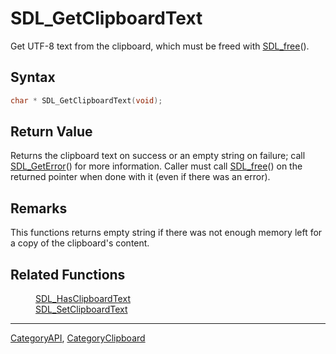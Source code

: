 = SDL_GetClipboardText =

Get UTF-8 text from the clipboard, which must be freed with [[SDL_free]]().

== Syntax ==

<syntaxhighlight lang='c'>
char * SDL_GetClipboardText(void);
</syntaxhighlight>

== Return Value ==

Returns the clipboard text on success or an empty string on failure; call
[[SDL_GetError]]() for more information. Caller must call [[SDL_free]]() on
the returned pointer when done with it (even if there was an error).



== Remarks ==

This functions returns empty string if there was not enough memory left for a copy
of the clipboard's content.

== Related Functions ==

:[[SDL_HasClipboardText]]
:[[SDL_SetClipboardText]]

----
[[CategoryAPI]], [[CategoryClipboard]]


